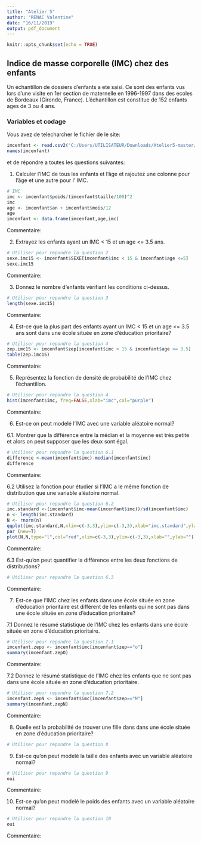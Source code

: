 ---
title: "Atelier 5"
author: "RENAC Valentine"
date: "16/11/2019"
output: pdf_document
---

```{r setup, include=FALSE}
knitr::opts_chunk$set(echo = TRUE)
```

## Indice de masse corporelle (IMC) chez des enfants

Un échantillon de dossiers d'enfants a ete saisi. Ce sont des enfants vus lors
d'une visite en 1er section de maternelle en 1996-1997 dans des ecoles de 
Bordeaux (Gironde, France). L’échantillon est constitue de 152 enfants ages de 3
ou 4 ans. 

### Variables et codage

\begin{tabular}{|l|c|c|}
\hline
Description & Unite ou Codage & Variable \\
\hline
Sexe & \texttt{F} pour fille ; \texttt{G} pour garcon & \texttt{SEXE} \\
\hline
Ecole située en zone d'education prioritaire & \texttt{O} pour oui; \texttt{N} pour non & \texttt{zep} \\
\hline
Poids & \texttt{Kg} (arrondi à 100g près) & \texttt{poids} \\
\hline
Âge à la date de la visite & Années & \texttt{an} \\
\hline
Âge à la date de la visite & Mois & \texttt{mois} \\
\hline
Taille & Cm  (arrondi à 0.5cm près) & \texttt{taille} \\
\hline
\end{tabular}

Vous avez de telecharcher le fichier \texttt{imcenfant.csv} de le site:

\url{https://github.com/afalco/Atelier5/}



```{r}
imcenfant <- read.csv2("C:/Users/UTILISATEUR/Downloads/Atelier5-master/Atelier5-master/imcenfant.csv")
names(imcenfant)
```

et de répondre a toutes les questions suivantes:


 1. Calculer l'IMC de tous les enfants et l'âge et rajoutez une colonne pour l'âge et une autre pour l' IMC.
 
```{r}
# IMC
imc <- imcenfant$poids/(imcenfant$taille/100)^2
imc
age <- imcenfant$an + imcenfant$mois/12
age
imcenfant <- data.frame(imcenfant,age,imc)
```

Commentaire:

 2. Extrayez les enfants ayant un IMC < 15 et un age <= 3.5 ans.
 
 ```{r}
# Utiliser pour repondre la question 2
sexe.imc15 <- imcenfant$SEXE[imcenfant$imc < 15 & imcenfant$age <=5]
sexe.imc15

```

Commentaire:

 3. Donnez le nombre d'enfants vérifiant les conditions ci-dessus.
 
```{r}
# Utiliser pour repondre la question 3
length(sexe.imc15)
```
 
Commentaire:

 4. Est-ce que la plus part des enfants ayant un IMC < 15 et un age <= 3.5 ans sont dans une école située en zone d’éducation prioritaire?
 
```{r}
# Utiliser pour repondre la question 4
zep.imc15 <- imcenfant$zep[imcenfant$imc < 15 & imcenfant$age <= 3.5]
table(zep.imc15)
```
 
 Commentaire:

 5. Représentez la fonction de densité de probabilité de l'IMC chez l'échantillon.
 
```{r}
# Utiliser pour repondre la question 4
hist(imcenfant$imc, freq=FALSE,xlab="imc",col="purple")
```
 
 Commentaire:


  6. Est-ce on peut modelé l'IMC avec une variable aléatoire normal?

6.1. Montrer que la différence entre la médian et la moyenne est très petite et alors on peut supposer que les deux sont égal.  
    
```{r}
# Utiliser pour repondre la question 6.1
difference <-mean(imcenfant$imc)-median(imcenfant$imc)
difference
```
 
Commentaire:


6.2 Utilisez la fonction \texttt{qqplot()} pour étudier si l'IMC a le même fonction de distribution que une variable alèatoire normal. 
  
```{r}
# Utiliser pour repondre la question 6.2
imc.standard <-(imcenfant$imc-mean(imcenfant$imc))/sd(imcenfant$imc)
n <- length(imc.standard)
N <- rnorm(n)
qqplot(imc.standard,N,xlim=c(-3,3),ylim=c(-3,3),xlab="imc.standard",ylab="Normal")
par (new=T)
plot(N,N,type="l",col="red",xlim=c(-3,3),ylim=c(-3,3),xlab="",ylab="")
```
  
Commentaire:
  
6.3 Est-qu'on peut quantifier la différence entre les deux fonctions de distributions?
  
```{r}
# Utiliser pour repondre la question 6.3


```
Commentaire:

 
 7. Est-ce que l'IMC chez les enfants dans une école située en zone d’éducation prioritaire est différent de les enfants qui ne sont pas dans une école située en zone d’éducation prioritaire?
 
7.1 Donnez le résumé statistique de l'IMC chez les enfants dans une école située en zone d’éducation prioritaire.

```{r}
# Utiliser pour repondre la question 7.1
imcenfant.zepo <- imcenfant$imc[imcenfant$zep=="o"]
summary(imcenfant.zepO)
```

Commentaire:
 
7.2 Donnez le résumé statistique de l'IMC chez les enfants que ne sont pas dans une école située en zone d’éducation prioritaire. 

```{r}
# Utiliser pour repondre la question 7.2
imcenfant.zepN <- imcenfant$imc[imcenfant$zep=="N"]
summary(imcenfant.zepN)
```
 
 Commentaire:


  8. Quelle est la probabilité de trouver une fille dans dans une école située en zone d’éducation prioritaire?
  
```{r}
# Utiliser pour repondre la question 8


```

  9. Est-ce qu'on peut modelé la taille des enfants avec un variable aléatoire normal?
  
```{r}
# Utiliser pour repondre la question 9
oui
```
  
  Commentaire:
  
  10. Est-ce qu'on peut modelé le poids des enfants avec un variable aléatoire normal?

```{r}
# Utiliser pour repondre la question 10
oui
```

  Commentaire: